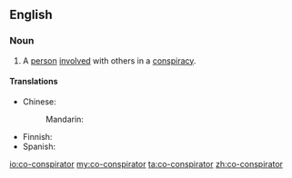 {{also|coconspirator}}
==English==

===Noun===
{{en-noun|head=[[co-]][[conspirator]]}}

# A [[person]] [[involved]] with others in a [[conspiracy]].

====Translations====
{{trans-top|person involved with others in a conspiracy}}
* Chinese: 
*: Mandarin: {{t-needed|cmn}}
{{trans-mid}}
* Finnish: {{t|fi|salaliittolainen}}
* Spanish: {{t-needed|es}}
{{trans-bottom}}

[[io:co-conspirator]]
[[my:co-conspirator]]
[[ta:co-conspirator]]
[[zh:co-conspirator]]